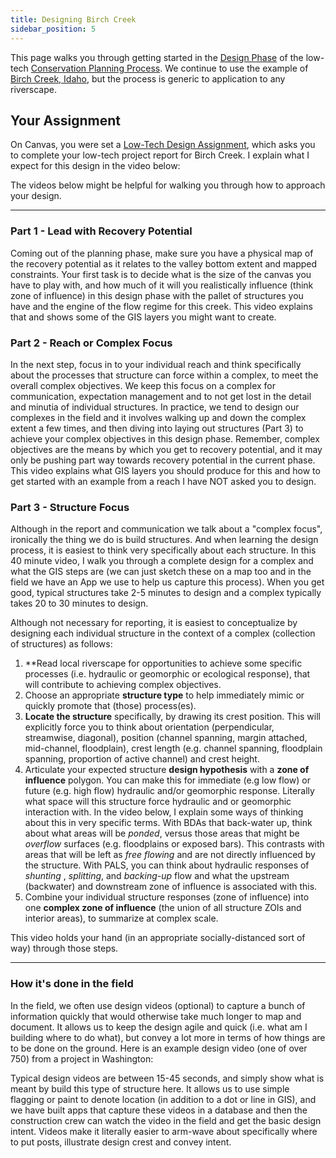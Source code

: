 ```yaml
---
title: Designing Birch Creek
sidebar_position: 5
---
```

This page walks you through getting started in the [Design Phase](/Course_Topics/WATS_5350/Low-Tech/design) of the low-tech [Conservation Planning Process](/Course_Topics/WATS_5350/Low-Tech/planning). We continue to use the example of [Birch Creek, Idaho](/Course_Topics/WATS_5350/Low-Tech/Projects/birch/), but the process is generic to application to any riverscape.

## Your Assignment

On Canvas, you were set a [Low-Tech Design Assignment](https://usu.instructure.com/courses/567581/assignments/2921692), which asks you to complete your low-tech project report for Birch Creek. I explain what I expect for this design in the video below:

<YouTubeEmbed videoId="k_6QXTWrQvQ" title="Low-Tech Design Assignment Explanation" />

The videos below might be helpful for walking you through how to approach your design.

---

### Part 1 - Lead with Recovery Potential

Coming out of the planning phase, make sure you have a physical map of the recovery potential as it relates to the valley bottom extent and mapped constraints. Your first task is to decide what is the size of the canvas you have to play with, and how much of it will you realistically influence (think zone of influence) in this design phase with the pallet of structures you have and the engine of the flow regime for this creek. This video explains that and shows some of the GIS layers you might want to create.

<YouTubeEmbed videoId="9zW8EYDruaE" title="Lead with Recovery Potential" />

### Part 2 - Reach or Complex Focus

In the next step, focus in to your individual reach and think specifically about the processes that structure can force within a complex, to meet the overall complex objectives. We keep this focus on a complex for communication, expectation management and to not get lost in the detail and minutia of individual structures. In practice, we tend to design our complexes in the field and it involves walking up and down the complex extent a few times, and then diving into laying out structures (Part 3) to achieve your complex objectives in this design phase. Remember, complex objectives are the means by which you get to recovery potential, and it may only be pushing part way towards recovery potential in the current phase. This video explains what GIS layers you should produce for this and how to get started with an example from a reach I have NOT asked you to design.

<YouTubeEmbed videoId="mNxoXYFgdFM" title="Reach or Complex Focus" />

### Part 3 - Structure Focus

Although in the report and communication we talk about a "complex focus", ironically the thing we do is build structures. And when learning the design process, it is easiest to think very specifically about each structure. In this 40 minute video, I walk you through a complete design for a complex and what the GIS steps are (we can just sketch these on a map too and in the field we have an App we use to help us capture this process). When you get good, typical structures take 2-5 minutes to design and a complex typically takes 20 to 30 minutes to design.

Although not necessary for reporting, it is easiest to conceptualize by designing each individual structure in the context of a complex (collection of structures) as follows:

1. **Read local riverscape for opportunities to achieve some specific processes (i.e. hydraulic or geomorphic or ecological response), that will contribute to achieving complex objectives.
2. Choose an appropriate **structure type** to help immediately mimic or quickly promote that (those) process(es).
3. **Locate the structure** specifically, by drawing its crest position. This will explicitly force you to think about orientation (perpendicular, streamwise, diagonal), position (channel spanning, margin attached, mid-channel, floodplain), crest length (e.g. channel spanning, floodplain spanning, proportion of active channel) and crest height. 
4. Articulate your expected structure **design hypothesis** with a **zone of influence** polygon. You can make this for immediate (e.g low flow) or future (e.g. high flow) hydraulic and/or geomorphic response. Literally what space will this structure force hydraulic and or geomorphic interaction with. In the video below, I explain some ways of thinking about this in very specific terms. With BDAs that back-water up, think about what areas will be *ponded*, versus those areas that might be *overflow* surfaces (e.g. floodplains or exposed bars). This contrasts with areas that will be left as *free flowing* and are not directly influenced by the structure. With PALS, you can think about hydraulic responses of *shunting* , *splitting*, and *backing-up* flow and what the upstream (backwater) and downstream zone of influence is associated with this.
5. Combine your individual structure responses (zone of influence) into one **complex zone of influence** (the union of all structure ZOIs and interior areas), to summarize at complex scale.

This video holds your hand (in an appropriate socially-distanced sort of way) through those steps.

<YouTubeEmbed videoId="3N1R9oUPKiw" title="Structure Focus and GIS Steps" />

---

### How it's done in the field

In the field, we often use design videos (optional) to capture a bunch of information quickly that would otherwise take much longer to map and document. It allows us to keep the design agile and quick (i.e. what am I building where to do what), but convey a lot more in terms of how things are to be done on the ground. Here is an example design video (one of over 750) from a project in Washington:

<YouTubeEmbed videoId="K3IL8Wz-cZQ" title="Example Design Video from Washington" />

Typical design videos are between 15-45 seconds, and simply show what is meant by build this type of structure here. It allows us to use simple flagging or paint to denote location (in addition to a dot or line in GIS), and we have built apps that capture these videos in a database and then the construction crew can watch the video in the field and get the basic design intent. Videos make it literally easier to arm-wave about specifically where to put posts, illustrate design crest and convey intent.
